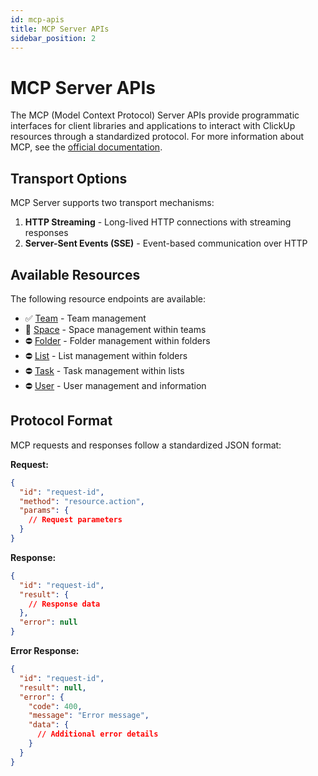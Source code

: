 ```yaml
---
id: mcp-apis
title: MCP Server APIs
sidebar_position: 2
---
```


# MCP Server APIs

The MCP (Model Context Protocol) Server APIs provide programmatic interfaces for client libraries and applications to interact with ClickUp resources through a standardized protocol. For more information about MCP, see the [official documentation](https://modelcontextprotocol.io/docs/getting-started/intro).

## Transport Options

MCP Server supports two transport mechanisms:

1. **HTTP Streaming** - Long-lived HTTP connections with streaming responses
2. **Server-Sent Events (SSE)** - Event-based communication over HTTP

## Available Resources

The following resource endpoints are available:

- ✅ [Team](./team.mdx) - Team management
- 🚧 [Space](./space.mdx) - Space management within teams
- ⛔️ [Folder](./folder.mdx) - Folder management within folders
- ⛔️ [List](./list.mdx) - List management within folders
- ⛔️ [Task](./task.mdx) - Task management within lists
- ⛔️ [User](./user.mdx) - User management and information

## Protocol Format

MCP requests and responses follow a standardized JSON format:

**Request:**
```json
{
  "id": "request-id",
  "method": "resource.action",
  "params": {
    // Request parameters
  }
}
```

**Response:**
```json
{
  "id": "request-id",
  "result": {
    // Response data
  },
  "error": null
}
```

**Error Response:**
```json
{
  "id": "request-id",
  "result": null,
  "error": {
    "code": 400,
    "message": "Error message",
    "data": {
      // Additional error details
    }
  }
}
```
